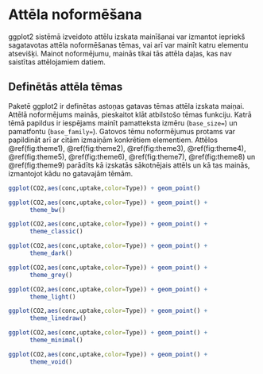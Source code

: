 # Attēla noformēšana

ggplot2 sistēmā izveidoto attēlu izskata mainīšanai var izmantot iepriekš sagatavotas attēla noformēšanas tēmas, vai arī var mainīt katru elementu atsevišķi. Mainot noformējumu, mainās tikai tās attēla daļas, kas nav saistītas attēlojamiem datiem.

## Definētās attēla tēmas

Paketē ggplot2 ir definētas astoņas gatavas tēmas attēla izskata maiņai. Attēlā noformējums mainās, pieskaitot klāt atbilstošo tēmas funkciju. Katrā tēmā papildus ir iespējams mainīt pamatteksta izmēru (`base_size=`) un pamatfontu (`base_family=`). Gatovos tēmu noformējumus protams var papildināt arī ar citām izmaiņām konkrētiem elementiem. Attēlos \@ref(fig:theme1), \@ref(fig:theme2), \@ref(fig:theme3), \@ref(fig:theme4), \@ref(fig:theme5), \@ref(fig:theme6), \@ref(fig:theme7), \@ref(fig:theme8) un \@ref(fig:theme9) parādīts kā izskatās sākotnējais attēls un kā tas mainās, izmantojot kādu no gatavajām tēmām.

```r
ggplot(CO2,aes(conc,uptake,color=Type)) + geom_point()
```

```r
ggplot(CO2,aes(conc,uptake,color=Type)) + geom_point() + 
      theme_bw()
```

```r
ggplot(CO2,aes(conc,uptake,color=Type)) + geom_point() + 
      theme_classic()
```

```r
ggplot(CO2,aes(conc,uptake,color=Type)) + geom_point() + 
      theme_dark()
```
```r
ggplot(CO2,aes(conc,uptake,color=Type)) + geom_point() + 
      theme_grey()
```

```r
ggplot(CO2,aes(conc,uptake,color=Type)) + geom_point() + 
      theme_light()
```
```r
ggplot(CO2,aes(conc,uptake,color=Type)) + geom_point() + 
      theme_linedraw()
```
```r
ggplot(CO2,aes(conc,uptake,color=Type)) + geom_point() + 
      theme_minimal()
```
```r
ggplot(CO2,aes(conc,uptake,color=Type)) + geom_point() + 
      theme_void()
```